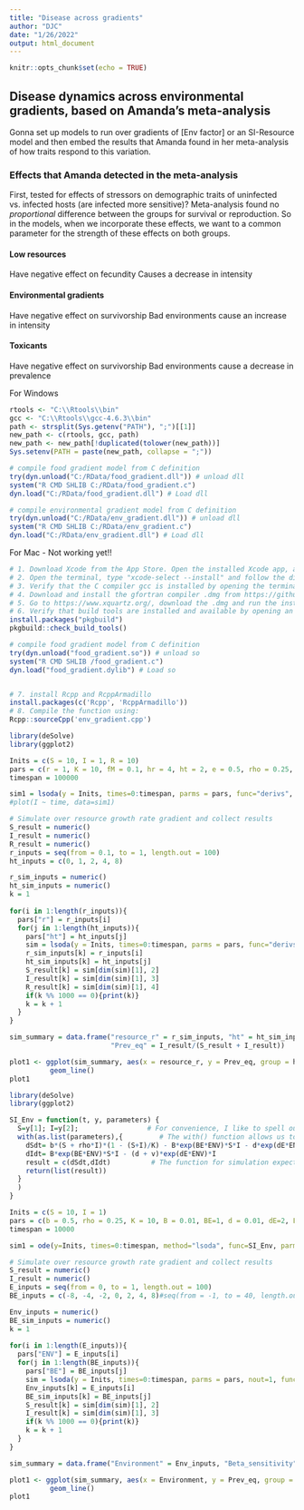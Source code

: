 ```yaml
---
title: "Disease across gradients"
author: "DJC"
date: "1/26/2022"
output: html_document
---
```


```r
knitr::opts_chunk$set(echo = TRUE)
```

## Disease dynamics across environmental gradients, based on Amanda's meta-analysis

Gonna set up models to run over gradients of [Env factor] or an SI-Resource model and then embed the results that Amanda found in her meta-analysis of how traits respond to this variation.

### Effects that Amanda detected in the meta-analysis

First, tested for effects of stressors on demographic traits of uninfected vs. infected hosts (are infected more sensitive)? Meta-analysis found no *proportional* difference between the groups for survival or reproduction. So in the models, when we incorporate these effects, we want to a common parameter for the strength of these effects on both groups.

#### Low resources
Have negative effect on fecundity
Causes a decrease in intensity


#### Environmental gradients
Have negative effect on survivorship
Bad environments cause an increase in intensity

#### Toxicants
Have negative effect on survivorship
Bad environments cause a decrease in prevalence

For Windows
```r
rtools <- "C:\\Rtools\\bin"
gcc <- "C:\\Rtools\\gcc-4.6.3\\bin"
path <- strsplit(Sys.getenv("PATH"), ";")[[1]]
new_path <- c(rtools, gcc, path)
new_path <- new_path[!duplicated(tolower(new_path))]
Sys.setenv(PATH = paste(new_path, collapse = ";"))

# compile food gradient model from C definition
try(dyn.unload("C:/RData/food_gradient.dll")) # unload dll
system("R CMD SHLIB C:/RData/food_gradient.c")
dyn.load("C:/RData/food_gradient.dll") # Load dll

# compile environmental gradient model from C definition
try(dyn.unload("C:/RData/env_gradient.dll")) # unload dll
system("R CMD SHLIB C:/RData/env_gradient.c")
dyn.load("C:/RData/env_gradient.dll") # Load dll


```
For Mac - Not working yet!!
```r
# 1. Download Xcode from the App Store. Open the installed Xcode app, agree to the license, and let it install some "components"
# 2. Open the terminal, type "xcode-select --install" and follow the dialog that open
# 3. Verify that the C compiler gcc is installed by opening the terminal and running the command clang. You should see an error that says “no input files”
# 4. Download and install the gfortran compiler .dmg from https://github.com/fxcoudert/gfortran-for-macOS/releases. Choose the latest version that is compatible with your operating system. Verify the installation by opening the terminal and running the command "gfortran". You should see an error that says “no input files”.
# 5. Go to https://www.xquartz.org/, download the .dmg and run the installer.
# 6. Verify that build tools are installed and available by opening an R console and running
install.packages("pkgbuild")
pkgbuild::check_build_tools()

# compile food gradient model from C definition
try(dyn.unload("food_gradient.so")) # unload so
system("R CMD SHLIB /food_gradient.c")
dyn.load("food_gradient.dylib") # Load so


# 7. install Rcpp and RcppArmadillo
install.packages(c('Rcpp', 'RcppArmadillo'))
# 8. Compile the function using:
Rcpp::sourceCpp('env_gradient.cpp')

```



```r
library(deSolve)
library(ggplot2)

Inits = c(S = 10, I = 1, R = 10)
pars = c(r = 1, K = 10, fM = 0.1, hr = 4, ht = 2, e = 0.5, rho = 0.25, BM = 0.01, d = 0.01, v = 0.04)
timespan = 100000

sim1 = lsoda(y = Inits, times=0:timespan, parms = pars, func="derivs", dllname = "food_gradient", initfunc="initmod",  maxsteps=1e6)
#plot(I ~ time, data=sim1)

# Simulate over resource growth rate gradient and collect results
S_result = numeric()
I_result = numeric()
R_result = numeric()
r_inputs = seq(from = 0.1, to = 1, length.out = 100)
ht_inputs = c(0, 1, 2, 4, 8)

r_sim_inputs = numeric()
ht_sim_inputs = numeric()
k = 1
    
for(i in 1:length(r_inputs)){
  pars["r"] = r_inputs[i]
  for(j in 1:length(ht_inputs)){
    pars["ht"] = ht_inputs[j]
    sim = lsoda(y = Inits, times=0:timespan, parms = pars, func="derivs", dllname = "food_gradient", initfunc="initmod", hmax=0.1,  maxsteps=1e7)
    r_sim_inputs[k] = r_inputs[i]
    ht_sim_inputs[k] = ht_inputs[j]
    S_result[k] = sim[dim(sim)[1], 2]
    I_result[k] = sim[dim(sim)[1], 3]
    R_result[k] = sim[dim(sim)[1], 4]
    if(k %% 1000 == 0){print(k)}
    k = k + 1
  }
}

sim_summary = data.frame("resource_r" = r_sim_inputs, "ht" = ht_sim_inputs, "S_eq" = S_result, "I_eq" = I_result, "R_eq" = R_result,
                         "Prev_eq" = I_result/(S_result + I_result))

plot1 <- ggplot(sim_summary, aes(x = resource_r, y = Prev_eq, group = ht)) +
          geom_line() 
plot1

```
```r
library(deSolve)
library(ggplot2)

SI_Env = function(t, y, parameters) {
  S=y[1]; I=y[2];                 # For convenience, I like to spell out which state varible within the vector y is which
  with(as.list(parameters),{         # The with() function allows us to write very clean equations for the model by telling r where to look for parameter names
    dSdt= b*(S + rho*I)*(1 - (S+I)/K) - B*exp(BE*ENV)*S*I - d*exp(dE*ENV)*S    
    dIdt= B*exp(BE*ENV)*S*I - (d + v)*exp(dE*ENV)*I   
    result = c(dSdt,dIdt)          # The function for simulation expects us to store the result this way
    return(list(result))
  }
  ) 
}

Inits = c(S = 10, I = 1)
pars = c(b = 0.5, rho = 0.25, K = 10, B = 0.01, BE=1, d = 0.01, dE=2, ENV=0, v = 0.04)
timespan = 10000

sim1 = ode(y=Inits, times=0:timespan, method="lsoda", func=SI_Env, parms = pars)

# Simulate over resource growth rate gradient and collect results
S_result = numeric()
I_result = numeric()
E_inputs = seq(from = 0, to = 1, length.out = 100)
BE_inputs = c(-8, -4, -2, 0, 2, 4, 8)#seq(from = -1, to = 40, length.out = 100)

Env_inputs = numeric()
BE_sim_inputs = numeric()
k = 1
    
for(i in 1:length(E_inputs)){
  pars["ENV"] = E_inputs[i]
  for(j in 1:length(BE_inputs)){
    pars["BE"] = BE_inputs[j]
    sim = lsoda(y = Inits, times=0:timespan, parms = pars, nout=1, func="derivs", dllname = "env_gradient", initfunc="initmod",  maxsteps=1e6)
    Env_inputs[k] = E_inputs[i]
    BE_sim_inputs[k] = BE_inputs[j]
    S_result[k] = sim[dim(sim)[1], 2]
    I_result[k] = sim[dim(sim)[1], 3]
    if(k %% 1000 == 0){print(k)}
    k = k + 1
  }
}

sim_summary = data.frame("Environment" = Env_inputs, "Beta_sensitivity" = BE_sim_inputs, "S_eq" = S_result, "I_eq" = I_result, "Prev_eq" = I_result/(S_result + I_result))

plot1 <- ggplot(sim_summary, aes(x = Environment, y = Prev_eq, group = Beta_sensitivity)) +
          geom_line() 
plot1


```